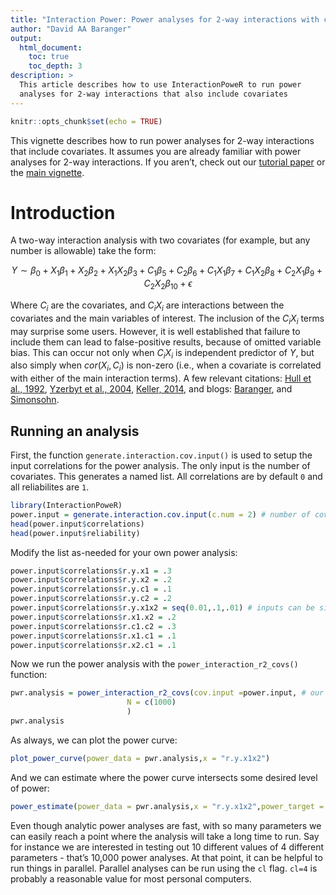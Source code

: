 ```yaml
---
title: "Interaction Power: Power analyses for 2-way interactions with covariates"
author: "David AA Baranger"
output: 
  html_document:
    toc: true
    toc_depth: 3
description: >
  This article describes how to use InteractionPoweR to run power
  analyses for 2-way interactions that also include covariates
---
```


```r
knitr::opts_chunk$set(echo = TRUE)
```

This vignette describes how to run power analyses for 2-way interactions that include covariates. It assumes you are already familiar with power analyses for 2-way interactions. If you aren't, check out our [tutorial paper](https://journals.sagepub.com/doi/full/10.1177/25152459231187531) or the [main vignette](https://dbaranger.github.io/InteractionPoweR/articles/InteractionPoweRvignette.html).

# Introduction

A two-way interaction analysis with two covariates (for example, but any number is allowable) take the form:

$$
Y \sim \beta_0 + X_1\beta_1 + X_2\beta_2 + X_1X_2\beta_3+ C_1\beta_5 + C_2\beta_6 + C_1X_1\beta_7 + C_1X_2\beta_8 + C_2X_1\beta_9 + C_2X_2\beta_{10} + \epsilon
$$

Where $C_i$ are the covariates, and $C_iX_i$ are interactions between the covariates and the main variables of interest. The inclusion of the $C_iX_i$ terms may surprise some users. However, it is well established that failure to include them can lead to false-positive results, because of omitted variable bias. This can occur not only when $C_iX_i$ is independent predictor of $Y$, but also simply when $cor(X_i,C_i)$ is non-zero (i.e., when a covariate is correlated with either of the main interaction terms). A few relevant citations: [Hull et al., 1992](https://doi.org/10.1177/0146167292182001), [Yzerbyt et al., 2004](https://doi.org/10.1016/j.jesp.2003.10.001), [Keller, 2014](https://doi.org/10.1016%2Fj.biopsych.2013.09.006), and blogs: [Baranger](https://davidbaranger.com/2020/05/26/interaction-analyses-appropriately-adjusting-for-control-variables-part-4/), and [Simonsohn](https://datacolada.org/80).

## Running an analysis

First, the function `generate.interaction.cov.input()` is used to setup the input correlations for the power analysis. The only input is the number of covariates. This generates a named list. All correlations are by default `0` and all reliabilites are `1`. 

```r
  
library(InteractionPoweR)
power.input = generate.interaction.cov.input(c.num = 2) # number of covariates
head(power.input$correlations)
head(power.input$reliability)

```
Modify the list as-needed for your own power analysis:

```r
power.input$correlations$r.y.x1 = .3
power.input$correlations$r.y.x2 = .2
power.input$correlations$r.y.c1 = .1
power.input$correlations$r.y.c2 = .2
power.input$correlations$r.y.x1x2 = seq(0.01,.1,.01) # inputs can be single values or vectors
power.input$correlations$r.x1.x2 = .2
power.input$correlations$r.c1.c2 = .3
power.input$correlations$r.x1.c1 = .1
power.input$correlations$r.x2.c1 = .1
```

Now we run the power analysis with the `power_interaction_r2_covs()` function:

```r
pwr.analysis = power_interaction_r2_covs(cov.input =power.input, # our parameters
                          N = c(1000)
                          )
pwr.analysis
```

As always, we can plot the power curve:

```r
plot_power_curve(power_data = pwr.analysis,x = "r.y.x1x2")
```

And we can estimate where the power curve intersects some desired level of power:

```r
power_estimate(power_data = pwr.analysis,x = "r.y.x1x2",power_target = 0.8)
```

Even though analytic power analyses are fast, with so many parameters we can easily reach a point where the analysis will take a long time to run. Say for instance we are interested in testing out 10 different values of 4 different parameters - that's 10,000 power analyses. At that point, it can be helpful to run things in parallel. Parallel analyses can be run using the `cl` flag. `cl=4` is probably a reasonable value for most personal computers.
